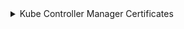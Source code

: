 

<details>
<summary>Kube Controller Manager Certificates</summary>

### Инструкция создания сертификатов

:::note
Для удобства добавил блок расширения, что бы в перспективе отобразить инструкции сертификатов для `cfssl`
:::

<Tabs 
    defaultValue='openssl'
    values={[
        { label: "openssl", value: "openssl" },
    ]}>
    <TabItem value='openssl'>

      #### Конфигурация `openssl` controller-manager-client

      ```bash
      cat <<EOF > ${CONTROLLER_MANAGER_CLIENT_CRT_CONF}
      [ req ]
      default_bits        = ${CONTROLLER_MANAGER_CLIENT_KEY_SIZE}
      prompt              = no
      default_md          = sha256
      distinguished_name  = dn

      [ dn ]
      CN = ${CONTROLLER_MANAGER_CLIENT_CN}

      [ v3_ext ]
      authorityKeyIdentifier=keyid,issuer:always
      basicConstraints=CA:FALSE
      keyUsage=keyEncipherment,dataEncipherment
      extendedKeyUsage=clientAuth
      EOF
      ```

      #### Генерация приватных ключей сертификатов

      ```bash
      openssl genrsa \
        -out "${CONTROLLER_MANAGER_CLIENT_KEY_PATH}" ${CONTROLLER_MANAGER_CLIENT_KEY_SIZE}
      ```

      #### Генерация CSR будущих сертификатов

      ```bash
      openssl req \
        -new \
        -key "${CONTROLLER_MANAGER_CLIENT_KEY_PATH}" \
        -out "${CONTROLLER_MANAGER_CLIENT_CSR_PATH}" \
        -config "${CONTROLLER_MANAGER_CLIENT_CRT_CONF}"
      ```

      #### Подпись CSR ключом удостоверяющего центра (CA)

      ```bash
      openssl x509 \
        -req \
        -days 365 \
        -sha256 \
        -outform PEM \
        -CA "${KUBERNETES_CA_CRT_PATH}" \
        -CAkey "${KUBERNETES_CA_KEY_PATH}" \
        -CAcreateserial \
        -in "${CONTROLLER_MANAGER_CLIENT_CSR_PATH}" \
        -out "${CONTROLLER_MANAGER_CLIENT_CRT_PATH}" \
        -extensions v3_ext \
        -extfile "${CONTROLLER_MANAGER_CLIENT_CRT_CONF}"
      ```

    </TabItem>

</Tabs>



### Инструкция создания Kubeconfig
```bash

kubectl config set-cluster kubernetes \
  --certificate-authority="${KUBERNETES_CA_CRT_PATH}" \
  --embed-certs=true \
  --server=https://127.0.0.1:6443 \
  --kubeconfig=${BASE_K8S_PATH}/controller-manager.conf

kubectl config set-credentials system:node:${FULL_HOST_NAME} \
  --client-certificate=${CONTROLLER_MANAGER_CLIENT_CRT_PATH} \
  --client-key=${CONTROLLER_MANAGER_CLIENT_KEY_PATH} \
  --embed-certs=true \
  --kubeconfig=${BASE_K8S_PATH}/controller-manager.conf

kubectl config set-context default \
  --cluster=kubernetes \
  --user=system:node:${FULL_HOST_NAME} \
  --kubeconfig=${BASE_K8S_PATH}/controller-manager.conf

kubectl config use-context default --kubeconfig=${BASE_K8S_PATH}/controller-manager.conf
```

</details>
